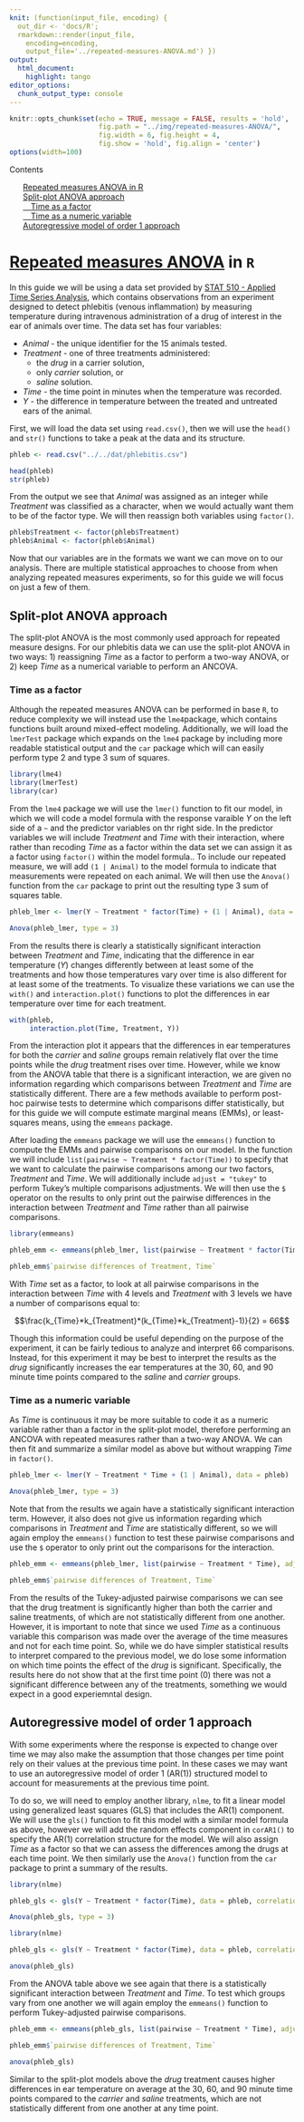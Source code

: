 ```yaml
---
knit: (function(input_file, encoding) {
  out_dir <- 'docs/R';
  rmarkdown::render(input_file,
    encoding=encoding,
    output_file='../repeated-measures-ANOVA.md') })
output:
  html_document:
    highlight: tango
editor_options:
  chunk_output_type: console
---
```


```r
knitr::opts_chunk$set(echo = TRUE, message = FALSE, results = 'hold',
                      fig.path = "../img/repeated-measures-ANOVA/",
                      fig.width = 6, fig.height = 4,
                      fig.show = 'hold', fig.align = 'center')
options(width=100)
```

<!-- TABLE OF CONTENTS -->
<aside>
  <div id="toc_container">
  <p class="toc_title">Contents</p>
  <ul class="toc_list">
    <a href="#repeated-measures-anova-in-r">Repeated measures ANOVA in R</a><br>
    <a href="#split-plot-anova-approach">Split-plot ANOVA approach</a><br>
       <a href="#time-as-a-factor">&emsp;Time as a factor</a><br>
       <a href="#time-as-a-numeric-variable">&emsp;Time as a numeric variable</a><br>
    <a href="#autoregressive-model-of-order-1-approach">Autoregressive model of order 1 approach</a><br>
  </ul>
  </div>
</aside>

# [Repeated measures ANOVA](https://repub.github.io/DLC_statistical_guides/docs/Info/repeated-measures-ANOVA) in `R`

In this guide we will be using a data set provided by [STAT 510 - Applied Time Series Analysis](https://online.stat.psu.edu/stat510/lesson/10/10.1), which contains observations from an experiment designed to detect phlebitis (venous inflammation) by measuring temperature during intravenous administration of a drug of interest in the ear of animals over time.  The data set has four variables:

* *Animal* - the unique identifier for the 15 animals tested.
* *Treatment* - one of three treatments administered:
  * the *drug* in a carrier solution,
  * only *carrier* solution, or
  * *saline* solution.
* *Time* - the time point in minutes when the temperature was recorded.
* *Y* - the difference in temperature between the treated and untreated ears of the animal.

First, we will load the data set using `read.csv()`, then we will use the `head()` and `str()` functions to take a peak at the data and its structure.

```r
phleb <- read.csv("../../dat/phlebitis.csv")

head(phleb)
str(phleb)
```

From the output we see that *Animal* was assigned as an integer while *Treatment* was classified as a character, when we would actually want them to be of the factor type.  We will then reassign both variables using `factor()`.

```r
phleb$Treatment <- factor(phleb$Treatment)
phleb$Animal <- factor(phleb$Animal)
```

Now that our variables are in the formats we want we can move on to our analysis.  There are multiple statistical approaches to choose from when analyzing repeated measures experiments, so for this guide we will focus on just a few of them. 

## Split-plot ANOVA approach

The split-plot ANOVA is the most commonly used approach for repeated measure designs.  For our phlebitis data we can use the split-plot ANOVA in two ways: 1) reassigning *Time* as a factor to perform a two-way ANOVA, or 2) keep *Time* as a numerical variable to perform an ANCOVA.

### Time as a factor

Although the repeated measures ANOVA can be performed in base `R`, to reduce complexity we will instead use the `lme4`package, which contains functions built around mixed-effect modeling.  Additionally, we will load the `lmerTest` package which expands on the `lme4` package by including more readable statistical output and the `car` package which will can easily perform type 2 and type 3 sum of squares.

```r
library(lme4)
library(lmerTest)
library(car)
```

From the `lme4` package we will use the `lmer()` function to fit our model, in which we will code a model formula with the response varaible *Y* on the left side of a `~` and the predictor variables on thr right side.  In the predictor variables we will include *Treatment* and *Time* with their interaction, where rather than recoding *Time* as a factor within the data set we can assign it as a factor using `factor()` within the model formula..  To include our repeated measure, we will add `(1 | Animal)` to the model formula to indicate that measurements were repeated on each animal.  We will then use the `Anova()` function from the `car` package to print out the resulting type 3 sum of squares table.

```r
phleb_lmer <- lmer(Y ~ Treatment * factor(Time) + (1 | Animal), data = phleb)

Anova(phleb_lmer, type = 3)
```

From the results there is clearly a statistically significant interaction between *Treatment* and *Time*, indicating that the difference in ear temperature (*Y*) changes differently between at least some of the treatments and how those temperatures vary over time is also different for at least some of the treatments.  To visualize these variations we can use the `with()` and `interaction.plot()` functions to plot the differences in ear temperature over time for each treatment.

```r
with(phleb,
     interaction.plot(Time, Treatment, Y))
```

From the interaction plot it appears that the differences in ear temperatures for both the *carrier* and *saline* groups remain relatively flat over the time points while the *drug* treatment rises over time.  However, while we know from the ANOVA table that there is a significant interaction, we are given no information regarding which comparisons between *Treatment* and *Time* are statistically different.  There are a few methods available to perform post-hoc pairwise tests to determine which comparisons differ statistically, but for this guide we will compute estimate marginal means (EMMs), or least-squares means, using the `emmeans` package.

After loading the `emmeans` package we will use the `emmeans()` function to compute the EMMs and pairwise comparisons on our model.  In the function we will include `list(pairwise ~ Treatment * factor(Time))` to specify that we want to calculate the pairwise comparisons among our two factors, *Treatment* and *Time*.  We will additionally include `adjust = "tukey"` to perform Tukey's multiple comparisons adjustments.  We will then use the `$` operator on the results to only print out the pairwise differences in the interaction between *Treatment* and *Time* rather than all pairwise comparisons.

```r
library(emmeans)

phleb_emm <- emmeans(phleb_lmer, list(pairwise ~ Treatment * factor(Time)), adjust = "tukey")

phleb_emm$`pairwise differences of Treatment, Time`
```

With *Time* set as a factor, to look at all pairwise comparisons in the interaction between *Time* with 4 levels and *Treatment* with 3 levels we have a number of comparisons equal to:

$$\frac{k_{Time}*k_{Treatment}*(k_{Time}*k_{Treatment}-1)}{2} = 66$$

Though this information could be useful depending on the purpose of the experiment, it can be fairly tedious to analyze and interpret 66 comparisons.  Instead, for this experiment it may be best to interpret the results as the *drug* significantly increases the ear temperatures at the 30, 60, and 90 minute time points compared to the *saline* and *carrier* groups.

### Time as a numeric variable

As *Time* is continuous it may be more suitable to code it as a numeric variable rather than a factor in the split-plot model, therefore performing an ANCOVA with repeated measures rather than a two-way ANOVA.  We can then fit and summarize a similar model as above but without wrapping *Time* in `factor()`.

```r
phleb_lmer <- lmer(Y ~ Treatment * Time + (1 | Animal), data = phleb)

Anova(phleb_lmer, type = 3)
```

Note that from the results we again have a statistically significant interaction term.  However, it also does not give us information regarding which comparisons in *Treatment* and *Time* are statistically different, so we will again employ the `emmeans()` function to test these pairwise comparisons and use the `$` operator to only print out the comparisons for the interaction.

```r
phleb_emm <- emmeans(phleb_lmer, list(pairwise ~ Treatment * Time), adjust = "tukey")

phleb_emm$`pairwise differences of Treatment, Time`
```

From the results of the Tukey-adjusted pairwise comparisons we can see that the drug treatment is significantly higher than both the carrier and saline treatments, of which are not statistically different from one another.  However, it is important to note that since we used *Time* as a continuous variable this comparison was made over the average of the time measures and not for each time point.  So, while we do have simpler statistical results to interpret compared to the previous model, we do lose some information on which time points the effect of the *drug* is significant.  Specifically, the results here do not show that at the first time point (0) there was not a significant difference between any of the treatments, something we would expect in a good experiemntal design.

## Autoregressive model of order 1 approach

With some experiments where the response is expected to change over time we may also make the assumption that those changes per time point rely on their values at the previous time point.  In these cases we may want to use an autoregressive model of order 1 (AR(1)) structured model to account for measurements at the previous time point.

To do so, we will need to employ another library, `nlme`, to fit a linear model using generalized least squares (GLS) that includes the AR(1) component.  We will use the `gls()` function to fit this model with a similar model formula as above, however we will add the random effects component in `corAR1()` to specify the AR(1) correlation structure for the model.  We will also assign *Time* as a factor so that we can assess the differences among the drugs at each time point.  We then similarly use the `Anova()` function from the `car` package to print a summary of the results.


```r
library(nlme)

phleb_gls <- gls(Y ~ Treatment * factor(Time), data = phleb, correlation = corAR1(form = ~ 1 | Animal))

Anova(phleb_gls, type = 3)
```

```r
library(nlme)

phleb_gls <- gls(Y ~ Treatment * factor(Time), data = phleb, correlation = corAR1(form = ~ 1 | Animal))

anova(phleb_gls)
```

From the ANOVA table above we see again that there is a statistically significant interaction between *Treatment* and *Time*.  To test which groups vary from one another we will again employ the `emmeans()` function to perform Tukey-adjusted pairwise comparisons.

```r
phleb_emm <- emmeans(phleb_gls, list(pairwise ~ Treatment * Time), adjust = "tukey")

phleb_emm$`pairwise differences of Treatment, Time` 
```


```r
anova(phleb_gls)
```

Similar to the split-plot models above the *drug* treatment causes higher differences in ear temperature on average at the 30, 60, and 90 minute time points compared to the *carrier* and *saline* treatments, which are not statistically different from one another at any time point.  